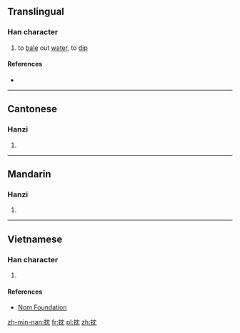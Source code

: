 ==Translingual==

===Han character===
{{Han char|rn=64|rad=手|as=04|sn=7|four=5401<sub>2</sub>|canj=手中月山 (QLBU)|ids=⿰[[扌]][[冘]]}}

# to [[bale]] out [[water]], to [[dip]]

====References====
* {{Han ref|kx=0421.020|dkj=11876|dj=0768.020|hdz=31844.040|uh=628C|ud=25228|bh=CAE8|bd=51944}}

----

==Cantonese==

===Hanzi===
{{yue-hanzi|jyut=[[dam2]]|y=dam2}}

# {{defn|lang=yue|sort=手04}}

----

==Mandarin==

===Hanzi===
{{cmn-hanzi|pin=[[dǎn]] ([[dan3]])|wg=tan<sup>3</sup>}}

# {{defn|lang=cmn|sort=手04}}

----

==Vietnamese==

===Han character===
{{vi-readings|rs=手04| hanviet = [[đâm]], [[đấm]], [[đăm]]}}

# {{defn|lang=vi|sort=手04}}

====References====
*[http://nomfoundation.org/common/nom_details.php?codepoint=628c Nom Foundation]

[[zh-min-nan:抌]]
[[fr:抌]]
[[pl:抌]]
[[zh:抌]]